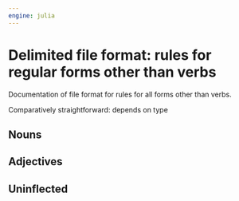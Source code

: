 ```yaml
---
engine: julia
---
```


# Delimited file format: rules for regular forms other than verbs

::: {.callout-caution title="TBA"}
Documentation of file format for rules for all forms other than verbs.
:::

Comparatively straightforward: depends on type

## Nouns

## Adjectives

## Uninflected